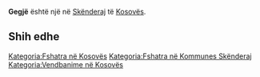 {{Fshat në 
 | Emri                = Gegjë
 | EmriAlt                = 
 | NAME_SHORT_FORM=      
 | NAME_GENERIC=      
 | NAME_SORT_NAME_RO=      GEGJE
 | FULL_NAME_RO = Gegjë
 | FULL_NAME_ND_RO=Gegje
 | SORT_NAME_RG=GEGJE
 | FULL_NAME_RG=Gegjë
 | FULL_NAME_ND_RG=Gegje
 | SRP_NAME_SHORT_FORM=      
 | SRP_NAME_GENERIC=      
 | SRP_NAME_SORT_NAME_RO=      
 | SRP_FULL_NAME_RO = 
 | SRP_FULL_NAME_ND_RO=
 | SRP_SORT_NAME_RG=
 | SRP_FULL_NAME_RG=
 | SRP_FULL_NAME_ND_RG=
 | Emri (Rasa dhanore) = 
 | Figura              = 
 | Shteti              = Kosovo
 | Komuna              = Skënderaj
 | Kodi postar         = 
 | Sipërfaqja          = 

 | Popullsia           = 

 | Regj. i popullsisë  = 
 | Dend. e popullsisë  = 
 | Faqja zyrtare       = 
 <!--- Koordinatat ----> 
 | Gjerësia            = 42.364444
 | Gjatësia            = 20.545
 | Lartësia            = 
}}
'''Gegjë''' është një [[]] në [[Skënderaj]] të [[Kosovës]].

<!-- == Gjeografia == -->
<!-- == Historia == -->
<!-- == Demografia == -->
== Shih edhe ==
{{Komuna Skënderaj}}
{{Kosovo-Administrata-Cung}}

[[Kategoria:Fshatra në Kosovës]]
[[Kategoria:Fshatra në Kommunes Skënderaj]]
[[Kategoria:Vendbanime në Kosovës]]